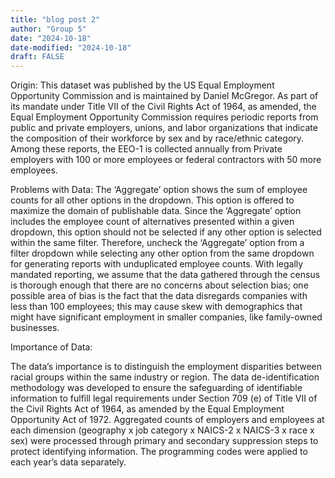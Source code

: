 ```yaml
---
title: "blog post 2"
author: "Group 5"
date: "2024-10-18"
date-modified: "2024-10-18"
draft: FALSE
---
```

Origin: 
This dataset was published by the US Equal Employment Opportunity Commission and is maintained by Daniel McGregor. As part of its mandate under Title VII of the Civil Rights Act of 1964, as amended, the Equal Employment Opportunity Commission requires periodic reports from public and private employers, unions, and labor organizations that indicate the composition of their workforce by sex and by race/ethnic category. Among these reports, the EEO-1 is collected annually from Private employers with 100 or more employees or federal contractors with 50 more employees. 

Problems with Data:
The ‘Aggregate’ option shows the sum of employee counts for all other options in the dropdown. This option is offered to maximize the domain of publishable data. Since the ‘Aggregate’ option includes the employee count of alternatives presented within a given dropdown, this option should not be selected if any other option is selected within the same filter.
Therefore, uncheck the ‘Aggregate’ option from a filter dropdown while selecting any other
option from the same dropdown for generating reports with unduplicated employee counts. With legally mandated reporting, we assume that the data gathered through the census is thorough enough that there are no concerns about selection bias; one possible area of bias is the fact that the data disregards companies with less than 100 employees; this may cause skew with demographics that might have significant employment in smaller companies, like family-owned businesses.

Importance of Data:

The data’s importance is to distinguish the employment disparities between racial groups within the same industry or region. The data de-identification methodology was developed to ensure the safeguarding of identifiable information to fulfill legal requirements under Section 709 (e) of Title VII of the Civil Rights Act of 1964, as amended by the Equal Employment Opportunity Act of 1972. Aggregated counts of employers and employees at each dimension (geography x job category x NAICS-2 x NAICS-3 x race x sex) were processed through primary and secondary suppression steps to protect identifying information. The programming codes were applied to each year’s data separately.

